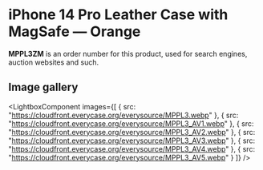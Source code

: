 
# iPhone 14 Pro Leather Case with MagSafe — Orange

<Callout type='info' emoji='👉🏻'>**MPPL3ZM** is an order number for this product, used for search engines, auction websites and such.</Callout>

## Image gallery

<LightboxComponent
    images={[
      {
        src: "https://cloudfront.everycase.org/everysource/MPPL3.webp"
      },
      {
        src: "https://cloudfront.everycase.org/everysource/MPPL3_AV1.webp"
      },
      {
        src: "https://cloudfront.everycase.org/everysource/MPPL3_AV2.webp"
      },
      {
        src: "https://cloudfront.everycase.org/everysource/MPPL3_AV3.webp"
      },
      {
        src: "https://cloudfront.everycase.org/everysource/MPPL3_AV4.webp"
      },
      {
        src: "https://cloudfront.everycase.org/everysource/MPPL3_AV5.webp"
      }
    ]}
  />
